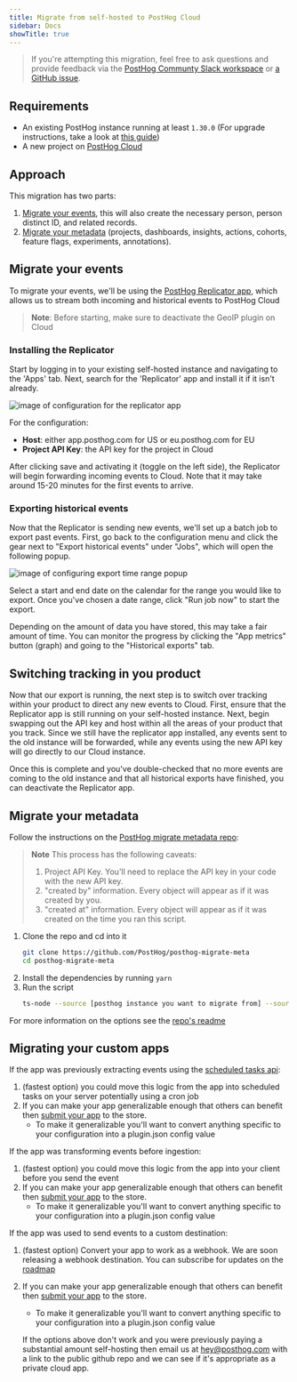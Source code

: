 ```yaml
---
title: Migrate from self-hosted to PostHog Cloud
sidebar: Docs
showTitle: true
---
```



> If you're attempting this migration, feel free to ask questions and provide feedback via the [PostHog Communty Slack workspace](/slack) or [a GitHub issue](https://github.com/PostHog/posthog.com/issues).

## Requirements

-   An existing PostHog instance running at least `1.30.0` (For upgrade instructions, take a look at [this guide](/docs/runbook/upgrading-posthog))
-   A new project on [PostHog Cloud](/docs/getting-started/start-here)

## Approach

This migration has two parts:

1. [Migrate your events](#migrate-your-events), this will also create the necessary person, person distinct ID, and related records.
2. [Migrate your metadata](#migrate-your-metadata) (projects, dashboards, insights, actions, cohorts, feature flags, experiments, annotations).

## Migrate your events

To migrate your events, we'll be using the [PostHog Replicator app](/docs/apps/replicator),
which allows us to stream both incoming and historical events to PostHog Cloud

> **Note**: Before starting, make sure to deactivate the GeoIP plugin on Cloud

### Installing the Replicator

Start by logging in to your existing self-hosted instance and navigating to the 'Apps' tab. Next, search for the 'Replicator' app and install it if it isn't already.

![image of configuration for the replicator app](../../images/docs/migrate/configure-replicator.png)

For the configuration:
- **Host**: either app.posthog.com for US or eu.posthog.com for EU
- **Project API Key**: the API key for the project in Cloud

After clicking save and activating it (toggle on the left side), the Replicator will begin forwarding incoming events to Cloud. Note that it may take around 15-20 minutes for the first events to arrive.

### Exporting historical events

Now that the Replicator is sending new events, we'll set up a batch job to export past events.
First, go back to the configuration menu and click the gear next to "Export historical events" under "Jobs", which will open the following popup.

![image of configuring export time range popup](../../images/docs/migrate/configure-exports.png)

Select a start and end date on the calendar for the range you would like to export.
Once you've chosen a date range, click "Run job now" to start the export.

Depending on the amount of data you have stored, this may take a fair amount of time. You can monitor the progress by clicking the "App metrics" button (graph) and going to the "Historical exports" tab.

## Switching tracking in you product

Now that our export is running, the next step is to switch over tracking within your product to direct any new events to Cloud. First, ensure that the Replicator app is still running on your self-hosted instance. Next, begin swapping out the API key and host within all the areas of your product that you track. Since we still have the replicator app installed, any events sent to the old instance will be forwarded, while any events using the new API key will go directly to our Cloud instance.

Once this is complete and you've double-checked that no more events are coming to the old instance and that all historical exports have finished, you can deactivate the Replicator app.

## Migrate your metadata

Follow the instructions on the [PostHog migrate metadata repo](https://github.com/PostHog/posthog-migrate-meta):

> **Note**
> This process has the following caveats:
> 1. Project API Key. You'll need to replace the API key in your code with the new API key.
> 2. "created by" information. Every object will appear as if it was created by you.
> 3. "created at" information. Every object will appear as if it was created on the time you ran this script.

1. Clone the repo and cd into it
    ```bash
    git clone https://github.com/PostHog/posthog-migrate-meta
    cd posthog-migrate-meta
    ```
2. Install the dependencies by running `yarn`
3. Run the script
    ```bash
    ts-node --source [posthog instance you want to migrate from] --sourcekey [personal api key for that instance] --destination [posthog instance you want to migrate to.] --destinationkey [personal api key for destination instance]
    ```

For more information on the options see the [repo's readme](https://github.com/PostHog/posthog-migrate-meta)

## Migrating your custom apps

If the app was previously extracting events using the [scheduled tasks api](/docs/apps/build/reference#scheduled-tasks):

1. (fastest option) you could move this logic from the app into scheduled tasks on your server potentially using a cron job
2. If you can make your app generalizable enough that others can benefit then [submit your app](https://posthog.com/docs/apps/build/tutorial#submitting-your-app) to the store.
    - To make it generalizable you'll want to convert anything specific to your configuration into a plugin.json config value

If the app was transforming events before ingestion:

1. (fastest option) you could move this logic from the app into your client before you send the event
2. If you can make your app generalizable enough that others can benefit then [submit your app](https://posthog.com/docs/apps/build/tutorial#submitting-your-app) to the store.
    - To make it generalizable you'll want to convert anything specific to your configuration into a plugin.json config value

If the app was used to send events to a custom destination:

1. (fastest option) Convert your app to work as a webhook. We are soon releasing a webhook destination. You can subscribe for updates on the [roadmap](https://github.com/PostHog/posthog/issues/13989)
2. If you can make your app generalizable enough that others can benefit then [submit your app](https://posthog.com/docs/apps/build/tutorial#submitting-your-app) to the store.

    - To make it generalizable you'll want to convert anything specific to your configuration into a plugin.json config value

    If the options above don't work and you were previously paying a substantial amount self-hosting then email us at [hey@posthog.com](mailto:hey@posthog.com) with a link to the public github repo and we can see if it's appropriate as a private cloud app.
